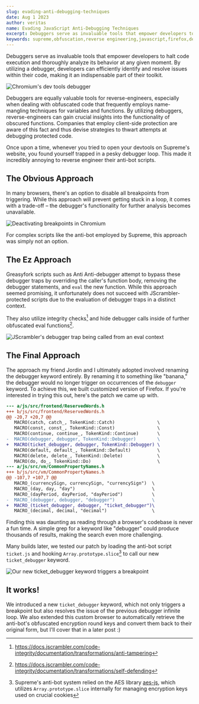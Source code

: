 ```yaml
---
slug: evading-anti-debugging-techniques
date: Aug 1 2023
author: veritas
name: Evading JavaScript Anti-Debugging Techniques
excerpt: Debuggers serve as invaluable tools that empower developers to halt code execution and thoroughly analyze its behavior at any given moment. By utilizing debuggers, developers can efficiently identify and resolve issues within their code, making it an indispensable part of their toolkit.
keywords: supreme,obfuscation,reverse engineering,javascript,firefox,debugger,anti-debugging
---
```


Debuggers serve as invaluable tools that empower developers to halt code execution and thoroughly 
analyze its behavior at any given moment. By utilizing a debugger, developers can efficiently 
identify and resolve issues within their code, making it an indispensable part of their toolkit.

![Chromium's dev tools debugger](/posts/evading-anti-debugging-techniques/chromium_debugger.webp)

Debuggers are equally valuable tools for reverse-engineers, especially when dealing with obfuscated 
code that frequently employs name-mangling techniques for variables and functions. By utilizing 
debuggers, reverse-engineers can gain crucial insights into the functionality of obscured functions. 
Companies that employ client-side protection are aware of this fact and thus devise strategies to thwart 
attempts at debugging protected code.

Once upon a time, whenever you tried to open your devtools on Supreme's website, you found yourself trapped 
in a pesky debugger loop. This made it incredibly annoying to reverse engineer their anti-bot scripts. 

## The Obvious Approach

In many browsers, there's an option to disable all breakpoints from triggering. While this approach will prevent 
getting stuck in a loop, it comes with a trade-off – the debugger's functionality for further analysis becomes 
unavailable.

![Deactivating breakpoints in Chromium](/posts/evading-anti-debugging-techniques/deactivate_breakpoints.webp)

For complex scripts like the anti-bot employed by Supreme, this approach was simply not an option.

## The Ez Approach

Greasyfork scripts such as Anti Anti-debugger attempt to bypass these debugger traps by overriding the caller's 
function body, removing the debugger statements, and `eval` the new function. While this approach seemed promising, 
it unfortunately does not succeed with JScrambler-protected scripts due to the evaluation of debugger traps in a distinct 
context.

They also utilize integrity checks[^1] and hide debugger calls inside of further obfuscated eval functions[^2].

[^1]: https://docs.jscrambler.com/code-integrity/documentation/transformations/anti-tampering
[^2]: https://docs.jscrambler.com/code-integrity/documentation/transformations/self-defending

![JScrambler's debugger trap being called from an eval context](/posts/evading-anti-debugging-techniques/jscrambler_debug_trap.webp)

## The Final Approach

The approach my friend Jordin and I ultimately adopted involved renaming the debugger keyword entirely. 
By renaming it to something like "banana," the debugger would no longer trigger on occurrences of the `debugger` 
keyword. To achieve this, we built customized version of Firefox. If you're interested in trying 
this out, here's the patch we came up with.

```diff
--- a/js/src/frontend/ReservedWords.h
+++ b/js/src/frontend/ReservedWords.h
@@ -20,7 +20,7 @@
   MACRO(catch, catch_, TokenKind::Catch)                \
   MACRO(const, const_, TokenKind::Const)                \
   MACRO(continue, continue_, TokenKind::Continue)       \
-  MACRO(debugger, debugger, TokenKind::Debugger)        \
+  MACRO(ticket_debugger, debugger, TokenKind::Debugger) \
   MACRO(default, default_, TokenKind::Default)          \
   MACRO(delete, delete_, TokenKind::Delete)             \
   MACRO(do, do_, TokenKind::Do)                         \
--- a/js/src/vm/CommonPropertyNames.h
+++ b/js/src/vm/CommonPropertyNames.h
@@ -107,7 +107,7 @@
   MACRO_(currencySign, currencySign, "currencySign")  \
   MACRO_(day, day, "day")                             \
   MACRO_(dayPeriod, dayPeriod, "dayPeriod")           \
-  MACRO_(debugger, debugger, "debugger")              \
+  MACRO_(ticket_debugger, debugger, "ticket_debugger")\
   MACRO_(decimal, decimal, "decimal")                 \
```

Finding this was daunting as reading through a browser's codebase is never a fun time. A simple 
grep for a keyword like "debugger" could produce thousands of results, making the search 
even more challenging.

Many builds later, we tested our patch by loading the anti-bot script `ticket.js` and hooking 
`Array.prototype.slice`[^3] to call our new `ticket_debugger` keyword.

[^3]: Supreme's anti-bot system relied on the AES library [aes-js](https://github.com/ricmoo/aes-js), which utilizes `Array.prototype.slice` internally for managing encryption keys used on crucial cookies

![Our new `ticket_debugger` keyword triggers a breakpoint](/posts/evading-anti-debugging-techniques/ticket_debugger.webp)

## It works!

We introduced a new `ticket_debugger` keyword, which not only triggers a breakpoint but also resolves 
the issue of the previous debugger infinite loop. We also extended this custom browser to 
automatically retrieve the anti-bot's obfuscated encryption round keys and convert them back to their 
original form, but I'll cover that in a later post :)